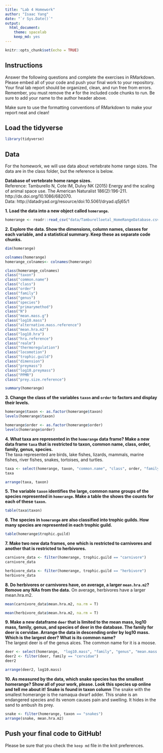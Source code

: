 ---
title: "Lab 4 Homework"
author: "Isaac Yang"
date: "`r Sys.Date()`"
output:
  html_document: 
    theme: spacelab
    keep_md: yes
---

```{r setup, include=FALSE}
knitr::opts_chunk$set(echo = TRUE)
```

## Instructions
Answer the following questions and complete the exercises in RMarkdown. Please embed all of your code and push your final work to your repository. Your final lab report should be organized, clean, and run free from errors. Remember, you must remove the `#` for the included code chunks to run. Be sure to add your name to the author header above.  

Make sure to use the formatting conventions of RMarkdown to make your report neat and clean!  

## Load the tidyverse
```{r message=FALSE, warning=FALSE}
library(tidyverse)
```

## Data
For the homework, we will use data about vertebrate home range sizes. The data are in the class folder, but the reference is below.  

**Database of vertebrate home range sizes.**  
Reference: Tamburello N, Cote IM, Dulvy NK (2015) Energy and the scaling of animal space use. The American Naturalist 186(2):196-211. http://dx.doi.org/10.1086/682070.  
Data: http://datadryad.org/resource/doi:10.5061/dryad.q5j65/1  

**1. Load the data into a new object called `homerange`.**
```{r}
homerange <- readr::read_csv("data/Tamburelloetal_HomeRangeDatabase.csv")
```


**2. Explore the data. Show the dimensions, column names, classes for each variable, and a statistical summary. Keep these as separate code chunks.**  
```{r}
dim(homerange)
```
```{r}
colnames(homerange)
homerange_colnames<- colnames(homerange)
```
```{r}
class(homerange_colnames)
class("taxon")
class("common.name")
class("class")
class("order")
class("family")
class("genus")
class("species")
class("primarymethod")
class("N")
class("mean.mass.g")
class("log10.mass")
class("alternative.mass.reference")
class("mean.hra.m2")
class("log10.hra")
class("hra.reference")
class("realm")
class("thermoregulation")
class("locomotion")
class("trophic.guild")
class("dimension")
class("preymass")
class("log10.preymass")
class("PPMR")
class("prey.size.reference")
```
```{r}
summary(homerange)
```


**3. Change the class of the variables `taxon` and `order` to factors and display their levels.**  
```{r}
homerange$taxon <- as.factor(homerange$taxon)
levels(homerange$taxon)
```
```{r}
homerange$order <- as.factor(homerange$order)
levels(homerange$order)
```


**4. What taxa are represented in the `homerange` data frame? Make a new data frame `taxa` that is restricted to taxon, common name, class, order, family, genus, species.**  
The taxa represented are birds, lake fishes, lizards, mammals, marine fishes, river fishes, snakes, tortoises, and turtles.
```{r}
taxa <- select(homerange, taxon, "common.name", "class", order, "family", "genus", "species") 
taxa
```
```{r}
arrange(taxa, taxon)
```


**5. The variable `taxon` identifies the large, common name groups of the species represented in `homerange`. Make a table the shows the counts for each of these `taxon`.**  
```{r}
table(taxa$taxon)
```


**6. The species in `homerange` are also classified into trophic guilds. How many species are represented in each trophic guild.**  
```{r}
table(homerange$trophic.guild)
```


**7. Make two new data frames, one which is restricted to carnivores and another that is restricted to herbivores.**  
```{r}
carnivore_data <- filter(homerange, trophic.guild == "carnivore")
carnivore_data
```
```{r}
herbivore_data <- filter(homerange, trophic.guild == "herbivore")
herbivore_data
```

**8. Do herbivores or carnivores have, on average, a larger `mean.hra.m2`? Remove any NAs from the data.** 
On average, herbivores have a larger mean.hra.m2.
```{r}
mean(carnivore_data$mean.hra.m2, na.rm = T)
```
```{r}
mean(herbivore_data$mean.hra.m2, na.rm = T)
```

**9. Make a new dataframe `deer` that is limited to the mean mass, log10 mass, family, genus, and species of deer in the database. The family for deer is cervidae. Arrange the data in descending order by log10 mass. Which is the largest deer? What is its common name?**  
The largest deer is of the genus alces. The common name for it is a moose.
```{r}
deer <- select(homerange,  "log10.mass", "family", "genus", "mean.mass.g")
deer2 <- filter(deer, family == "cervidae")
deer2
```
```{r}
arrange(deer2, log10.mass)
```


**10. As measured by the data, which snake species has the smallest homerange? Show all of your work, please. Look this species up online and tell me about it!** **Snake is found in taxon column** 
The snake with the smallest homerange is the namaqua dwarf adder.
This snake is an endangered species and its venom causes pain and swelling. It hides in the sand to ambush its prey.
```{r}
snake <- filter(homerange, taxon == "snakes")
arrange(snake, mean.hra.m2)
```


## Push your final code to GitHub!
Please be sure that you check the `keep md` file in the knit preferences.   